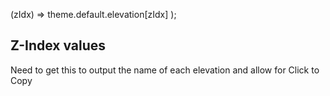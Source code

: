 
  (zIdx) => theme.default.elevation[zIdx]
);

## Z-Index values

Need to get this to output the name of each elevation and allow for Click to Copy

<ZIndexShowcases values={keys} />
